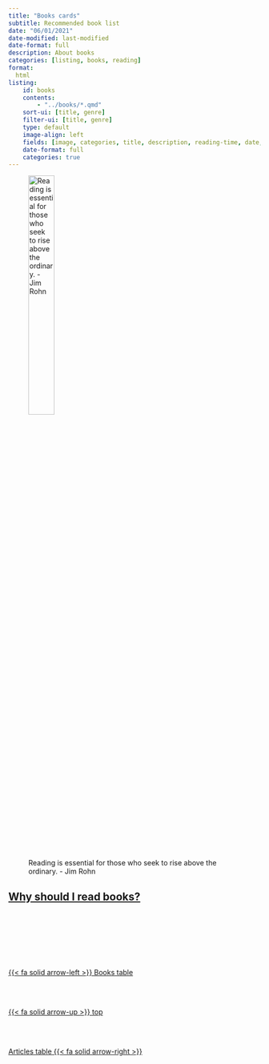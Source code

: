 ```yaml
---
title: "Books cards"
subtitle: Recommended book list
date: "06/01/2021"
date-modified: last-modified
date-format: full
description: About books
categories: [listing, books, reading]
format:
  html
listing:
    id: books
    contents:
        - "../books/*.qmd"
    sort-ui: [title, genre]
    filter-ui: [title, genre]
    type: default
    image-align: left
    fields: [image, categories, title, description, reading-time, date, author, file-modified]
    date-format: full
    categories: true
---
```


![Reading is essential for those who seek to rise above the ordinary. - Jim Rohn](/images/about/books.jpg){width="35%"}


[Why should I read books?](/index.qmd#and-reading-books)
---

</br>

::: {#books}
:::

<!--- navLinks -->
<br><br>
<div class=row>
<br>
<div class='column left previous'>
<br>
[{{< fa solid arrow-left >}} Books table](/learning/learning-listing-table-books.qmd)
<br>
</div>
<br>
<div class='column center'>
<br>
[{{< fa solid arrow-up >}} top](#top)
<br>
</div>
<br>
<div class='column right next'>
<br>
[Articles table  {{< fa solid arrow-right >}}](/learning/learning-listing-table-articles.qmd)
<br>
</div>
<br>
</div>
